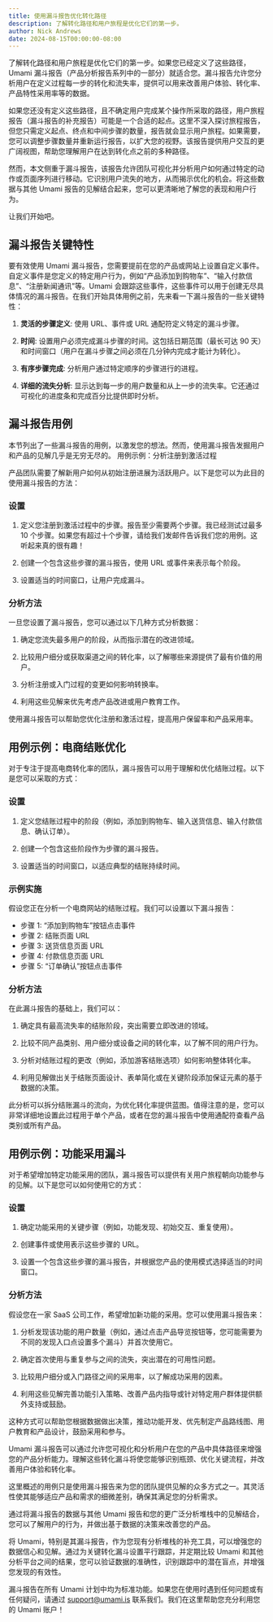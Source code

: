 ```yaml
---
title: 使用漏斗报告优化转化路径
description: 了解转化路径和用户旅程是优化它们的第一步。
author: Nick Andrews
date: 2024-08-15T00:00:00-08:00
---
```


了解转化路径和用户旅程是优化它们的第一步。如果您已经定义了这些路径，Umami 漏斗报告（产品分析报告系列中的一部分）就适合您。漏斗报告允许您分析用户在定义过程每一步的转化和流失率，提供可以用来改善用户体验、转化率、产品特性采用率等的数据。

如果您还没有定义这些路径，且不确定用户完成某个操作所采取的路径，用户旅程报告（漏斗报告的补充报告）可能是一个合适的起点。这里不深入探讨旅程报告，但您只需定义起点、终点和中间步骤的数量，报告就会显示用户旅程。如果需要，您可以调整步骤数量并重新运行报告，以扩大您的视野。该报告提供用户交互的更广阔视图，帮助您理解用户在达到转化点之前的多种路径。

然而，本文侧重于漏斗报告，该报告允许团队可视化并分析用户如何通过特定的动作或页面序列进行移动。它识别用户流失的地方，从而揭示优化的机会。将这些数据与其他 Umami 报告的见解结合起来，您可以更清晰地了解您的表现和用户行为。

让我们开始吧。

## 漏斗报告关键特性

要有效使用 Umami 漏斗报告，您需要提前在您的产品或网站上设置自定义事件。自定义事件是您定义的特定用户行为，例如“产品添加到购物车”、“输入付款信息”、“注册新闻通讯”等。Umami 会跟踪这些事件，这些事件可以用于创建无尽具体情况的漏斗报告。在我们开始具体用例之前，先来看一下漏斗报告的一些关键特性：

1. **灵活的步骤定义**: 使用 URL、事件或 URL 通配符定义特定的漏斗步骤。

2. **时间**: 设置用户必须完成漏斗步骤的时间。这包括日期范围（最长可达 90 天）和时间窗口（用户在漏斗步骤之间必须在几分钟内完成才能计为转化）。

3. **有序步骤完成**: 分析用户通过特定顺序的步骤进行的进程。

4. **详细的流失分析**: 显示达到每一步的用户数量和从上一步的流失率。它还通过可视化的进度条和完成百分比提供即时分析。

## 漏斗报告用例

本节列出了一些漏斗报告的用例，以激发您的想法。然而，使用漏斗报告发掘用户和产品的见解几乎是无穷无尽的。
用例示例：分析注册到激活过程

产品团队需要了解新用户如何从初始注册进展为活跃用户。以下是您可以为此目的使用漏斗报告的方法：

### 设置

1. 定义您注册到激活过程中的步骤。报告至少需要两个步骤。我已经测试过最多 10 个步骤。如果您有超过十个步骤，请给我们发邮件告诉我们您的用例。这听起来真的很有趣！

2. 创建一个包含这些步骤的漏斗报告，使用 URL 或事件来表示每个阶段。

3. 设置适当的时间窗口，让用户完成漏斗。

### 分析方法

一旦您设置了漏斗报告，您可以通过以下几种方式分析数据：

1. 确定您流失最多用户的阶段，从而指示潜在的改进领域。

2. 比较用户细分或获取渠道之间的转化率，以了解哪些来源提供了最有价值的用户。

3. 分析注册或入门过程的变更如何影响转换率。

4. 利用这些见解来优先考虑产品改进或用户教育工作。

使用漏斗报告可以帮助您优化注册和激活过程，提高用户保留率和产品采用率。

## 用例示例：电商结账优化

对于专注于提高电商转化率的团队，漏斗报告可以用于理解和优化结账过程。以下是您可以采取的方式：

### 设置

1. 定义您结账过程中的阶段（例如，添加到购物车、输入送货信息、输入付款信息、确认订单）。

2. 创建一个包含这些阶段作为步骤的漏斗报告。

3. 设置适当的时间窗口，以适应典型的结账持续时间。

### 示例实施

假设您正在分析一个电商网站的结账过程。我们可以设置以下漏斗报告：

- 步骤 1: “添加到购物车”按钮点击事件
- 步骤 2: 结账页面 URL
- 步骤 3: 送货信息页面 URL
- 步骤 4: 付款信息页面 URL
- 步骤 5: “订单确认”按钮点击事件

### 分析方法

在此漏斗报告的基础上，我们可以：

1. 确定具有最高流失率的结账阶段，突出需要立即改进的领域。

2. 比较不同产品类别、用户细分或设备之间的转化率，以了解不同的用户行为。

3. 分析对结账过程的更改（例如，添加游客结账选项）如何影响整体转化率。

4. 利用见解做出关于结账页面设计、表单简化或在关键阶段添加保证元素的基于数据的决策。

此分析可以拆分结账漏斗的流向，为优化转化率提供蓝图。值得注意的是，您可以非常详细地设置此过程用于单个产品，或者在您的漏斗报告中使用通配符查看产品类别或所有产品。

## 用例示例：功能采用漏斗

对于希望增加特定功能采用的团队，漏斗报告可以提供有关用户旅程朝向功能参与的见解。以下是您可以如何使用它的方式：

### 设置

1. 确定功能采用的关键步骤（例如，功能发现、初始交互、重复使用）。

2. 创建事件或使用表示这些步骤的 URL。

3. 设置一个包含这些步骤的漏斗报告，并根据您产品的使用模式选择适当的时间窗口。

### 分析方法

假设您在一家 SaaS 公司工作，希望增加新功能的采用。您可以使用漏斗报告来：

1. 分析发现该功能的用户数量（例如，通过点击产品导览按钮等，您可能需要为不同的发现入口点设置多个漏斗）并首次使用它。

2. 确定首次使用与重复参与之间的流失，突出潜在的可用性问题。

3. 比较用户细分或入门路径之间的采用率，以了解成功采用的因素。

4. 利用这些见解完善功能引入策略、改善产品内指导或针对特定用户群体提供额外支持或鼓励。

这种方式可以帮助您根据数据做出决策，推动功能开发、优先制定产品路线图、用户教育和产品设计，鼓励采用和参与。

Umami 漏斗报告可以通过允许您可视化和分析用户在您的产品中具体路径来增强您的产品分析能力。理解这些转化漏斗将使您能够识别瓶颈、优化关键流程，并改善用户体验和转化率。

这里概述的用例只是使用漏斗报告来为您的团队提供见解的众多方式之一。其灵活性使其能够适应产品和需求的细微差别，确保其满足您的分析需求。

通过将漏斗报告的数据与其他 Umami 报告和您的更广泛分析堆栈中的见解结合，您可以了解用户的行为，并做出基于数据的决策来改善您的产品。

将 Umami，特别是其漏斗报告，作为您现有分析堆栈的补充工具，可以增强您的数据信心和见解。通过为关键转化漏斗设置平行跟踪，并定期比较 Umami 和其他分析平台之间的结果，您可以验证数据的准确性，识别跟踪中的潜在盲点，并增强您发现的有效性。

漏斗报告在所有 Umami 计划中均为标准功能。如果您在使用时遇到任何问题或有任何疑问，请通过 <a href="mailto:support@umami.is">support@umami.is</a> 联系我们。我们在这里帮助您充分利用您的 Umami 账户！